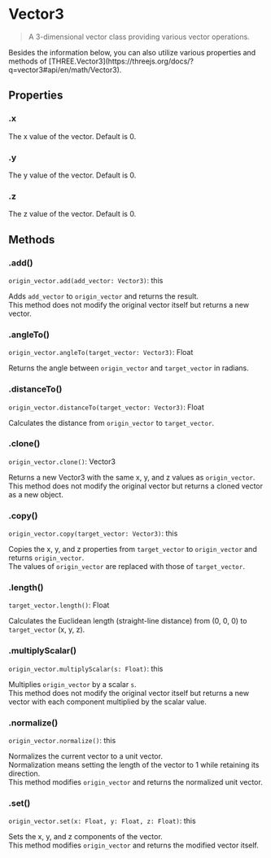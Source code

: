 
# Vector3

> A 3-dimensional vector class providing various vector operations.

<Callout type="info">
    Besides the information below, you can also utilize various properties and methods of [THREE.Vector3](https://threejs.org/docs/?q=vector3#api/en/math/Vector3).
</Callout>

## Properties

### .x

The x value of the vector. Default is 0.

### .y

The y value of the vector. Default is 0.

### .z

The z value of the vector. Default is 0.

## Methods

### .add()

`origin_vector.add(add_vector: Vector3)`: this

Adds `add_vector` to `origin_vector` and returns the result.  
This method does not modify the original vector itself but returns a new vector.

### .angleTo()

`origin_vector.angleTo(target_vector: Vector3)`: Float

Returns the angle between `origin_vector` and `target_vector` in radians.

### .distanceTo()

`origin_vector.distanceTo(target_vector: Vector3)`: Float

Calculates the distance from `origin_vector` to `target_vector`.

### .clone()

`origin_vector.clone()`: Vector3

Returns a new Vector3 with the same x, y, and z values as `origin_vector`.  
This method does not modify the original vector but returns a cloned vector as a new object.

### .copy()

`origin_vector.copy(target_vector: Vector3)`: this

Copies the x, y, and z properties from `target_vector` to `origin_vector` and returns `origin_vector`.  
The values of `origin_vector` are replaced with those of `target_vector`.

### .length()

`target_vector.length()`: Float

Calculates the Euclidean length (straight-line distance) from (0, 0, 0) to `target_vector` (x, y, z).

### .multiplyScalar()

`origin_vector.multiplyScalar(s: Float)`: this

Multiplies `origin_vector` by a scalar `s`.  
This method does not modify the original vector itself but returns a new vector with each component multiplied by the scalar value.

### .normalize()

`origin_vector.normalize()`: this

Normalizes the current vector to a unit vector.  
Normalization means setting the length of the vector to 1 while retaining its direction.  
This method modifies `origin_vector` and returns the normalized unit vector.

### .set()

`origin_vector.set(x: Float, y: Float, z: Float)`: this

Sets the x, y, and z components of the vector.  
This method modifies `origin_vector` and returns the modified vector itself.
